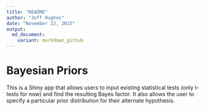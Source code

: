 ```yaml
---
title: "README"
author: "Jeff Hughes"
date: "November 22, 2015"
output:
  md_document:
    variant: markdown_github
---
```


<!-- README.md is generated from README.Rmd. Please edit that file -->

# Bayesian Priors

This is a Shiny app that allows users to input existing statistical tests (only
t-tests for now) and find the resulting Bayes factor. It also allows the user to
specify a particular prior distribution for their alternate hypothesis.
